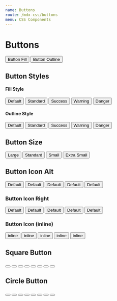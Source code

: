 ```yaml
---
name: Buttons
route: /mdx-css/buttons
menu: CSS Components
---
```


# Buttons


<Playground>
    <div className="tutor-btn-group">
        <button className="tutor-btn">Button Fill</button>
        <button className="tutor-btn tutor-is-outline">Button Outline</button>
    </div>
</Playground>


## Button Styles

#### Fill Style
<Playground>
    <div className="tutor-btn-group">
        <button className="tutor-btn tutor-is-default">Default</button>
        <button className="tutor-btn">Standard</button>
        <button className="tutor-btn tutor-is-success">Success</button>
        <button className="tutor-btn tutor-is-warning">Warning</button>
        <button className="tutor-btn tutor-is-danger">Danger</button>
    </div>
</Playground>

#### Outline Style
<Playground>
    <div className="tutor-btn-group">
        <button className="tutor-btn tutor-is-outline tutor-is-default">Default</button>
        <button className="tutor-btn tutor-is-outline">Standard</button>
        <button className="tutor-btn tutor-is-success tutor-is-outline">Success</button>
        <button className="tutor-btn tutor-is-warning tutor-is-outline">Warning</button>
        <button className="tutor-btn tutor-is-danger tutor-is-outline">Danger</button>
    </div>
</Playground>


## Button Size

<Playground>
    <div className="tutor-btn-group">
        <button className="tutor-btn tutor-is-lg">Large</button>
        <button className="tutor-btn">Standard</button>
        <button className="tutor-btn tutor-is-sm">Small</button>
        <button className="tutor-btn tutor-is-xs">Extra Small</button>
    </div>
</Playground>



## Button Icon Alt

<Playground>
    <div className="tutor-btn-group">
        <button className="tutor-btn tutor-is-icon-btn tutor-is-default">
            <span className="tutor-btn-icon las la-rss"></span>
            <span>Default</span>
        </button>
        <button className="tutor-btn tutor-is-icon-btn">
            <span className="tutor-btn-icon las la-rss"></span>
            <span>Default</span>
        </button>
        <button className="tutor-btn tutor-is-success tutor-is-icon-btn">
            <span className="tutor-btn-icon las la-heart"></span>
            <span>Default</span>
        </button>
        <button className="tutor-btn tutor-is-warning tutor-is-icon-btn">
            <span className="tutor-btn-icon lab la-jsfiddle"></span>
            <span>Default</span>
        </button>
        <button className="tutor-btn tutor-is-danger tutor-is-icon-btn">
            <span className="tutor-btn-icon las la-heart"></span>
            <span>Default</span>
        </button>
    </div>
</Playground>



### Button Icon Right

<Playground>
    <div className="tutor-btn-group">
        <button className="tutor-btn tutor-is-icon-btn tutor-is-icon-right tutor-is-default">
            <span className="tutor-btn-icon las la-rss"></span>
            <span>Default</span>
        </button>
        <button className="tutor-btn tutor-is-icon-btn tutor-is-icon-right">
            <span className="tutor-btn-icon las la-rss"></span>
            <span>Default</span>
        </button>
        <button className="tutor-btn tutor-is-success tutor-is-icon-btn tutor-is-icon-right">
            <span className="tutor-btn-icon las la-heart"></span>
            <span>Default</span>
        </button>
        <button className="tutor-btn tutor-is-warning tutor-is-icon-btn tutor-is-icon-right">
            <span className="tutor-btn-icon lab la-jsfiddle"></span>
            <span>Default</span>
        </button>
        <button className="tutor-btn tutor-is-danger tutor-is-icon-btn tutor-is-icon-right">
            <span className="tutor-btn-icon las la-heart"></span>
            <span>Default</span>
        </button>
    </div>
</Playground>

### Button Icon (inline)

<Playground>
    <div className="tutor-btn-group">
        <button className="tutor-btn tutor-is-default">
            <span className="tutor-btn-icon lab la-twitter"></span>
            <span>inline</span>
        </button>
        <button className="tutor-btn">
            <span className="tutor-btn-icon lab la-twitter"></span>
            <span>inline</span>
        </button>
        <button className="tutor-btn tutor-is-danger">
            <span className="tutor-btn-icon lab la-twitter"></span>
            <span>inline</span>
        </button>
        <button className="tutor-btn tutor-is-outline">
            <span>inline</span>
            <span className="tutor-btn-icon lab la-twitter"></span>
        </button>
        <button className="tutor-btn tutor-is-outline tutor-is-danger">
            <span>inline</span>
            <span className="tutor-btn-icon lab la-twitter"></span>
        </button>
    </div>
</Playground>


## Square Button


<Playground>
    <div className="tutor-btn-group">
        <button className="tutor-btn-square tutor-is-lg">
            <span className="tutor-btn-icon lab la-twitter"></span>
        </button>
        <button className="tutor-btn-square tutor-is-success">
            <span className="tutor-btn-icon lab la-twitter"></span>
        </button>
        <button className="tutor-btn-square tutor-is-sm tutor-is-warning">
            <span className="tutor-btn-icon lab la-twitter"></span>
        </button>
        <button className="tutor-btn-square tutor-is-xs tutor-is-danger">
            <span className="tutor-btn-icon lab la-twitter"></span>
        </button>
        <button className="tutor-btn-square tutor-is-xs tutor-is-outline">
            <span className="tutor-btn-icon lab la-twitter"></span>
        </button>
        <button className="tutor-btn-square tutor-is-sm tutor-is-outline tutor-is-success">
            <span className="tutor-btn-icon lab la-twitter"></span>
        </button>
        <button className="tutor-btn-square tutor-is-outline tutor-is-warning">
            <span className="tutor-btn-icon lab la-twitter"></span>
        </button>
        <button className="tutor-btn-square tutor-is-lg tutor-is-outline tutor-is-danger">
            <span className="tutor-btn-icon lab la-twitter"></span>
        </button>
    </div>
</Playground>

## Circle Button


<Playground>
    <div className="tutor-btn-group">
        <button className="tutor-btn-circle tutor-is-lg">
            <span className="tutor-btn-icon lab la-twitter"></span>
        </button>
        <button className="tutor-btn-circle tutor-is-success">
            <span className="tutor-btn-icon lab la-twitter"></span>
        </button>
        <button className="tutor-btn-circle tutor-is-sm tutor-is-warning">
            <span className="tutor-btn-icon lab la-twitter"></span>
        </button>
        <button className="tutor-btn-circle tutor-is-xs tutor-is-danger">
            <span className="tutor-btn-icon lab la-twitter"></span>
        </button>
        <button className="tutor-btn-circle tutor-is-xs tutor-is-outline">
            <span className="tutor-btn-icon lab la-twitter"></span>
        </button>
        <button className="tutor-btn-circle tutor-is-sm tutor-is-outline tutor-is-success">
            <span className="tutor-btn-icon lab la-twitter"></span>
        </button>
        <button className="tutor-btn-circle tutor-is-outline tutor-is-warning">
            <span className="tutor-btn-icon lab la-twitter"></span>
        </button>
        <button className="tutor-btn-circle tutor-is-lg tutor-is-outline tutor-is-danger">
            <span className="tutor-btn-icon lab la-twitter"></span>
        </button>
    </div>

</Playground>





